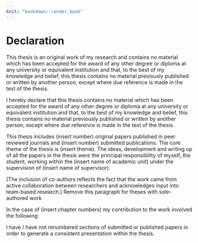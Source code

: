 ```yaml
---
knit: "bookdown::render_book"
---
```


# Declaration {-}

\emph{(Standard thesis)}

This thesis is an original work of my research and contains no material which has been accepted for the award of any other degree or diploma at any university or equivalent institution and that, to the best of my knowledge and belief, this thesis contains no material previously published or written by another person, except where due reference is made in the text of the thesis.

\emph{(Thesis including published works declaration)}

I hereby declare that this thesis contains no material which has been accepted for the award of any other degree or diploma at any university or equivalent institution and that, to the best of my knowledge and belief, this thesis contains no material previously published or written by another person, except where due reference is made in the text of the thesis. 

This thesis includes (insert number) original papers published in peer reviewed journals and (insert number) submitted publications. The core theme of the thesis is (insert theme). The ideas, development and writing up of all the papers in the thesis were the principal responsibility of myself, the student, working within the (insert name of academic unit) under the supervision of (insert name of supervisor).
	
(The inclusion of co-authors reflects the fact that the work came from active collaboration between researchers and acknowledges input into team-based research.) Remove this paragraph for theses with sole-authored work

In the case of (insert chapter numbers) my contribution to the work involved the following:

I have / have not renumbered sections of submitted or published papers in order to generate a consistent presentation within the thesis.

\begin{table}
\centering\footnotesize\tabcolsep=0.12cm
\begin{tabular}{|p{1.2cm}|p{2cm}|p{1.8cm}|p{3.4cm}|p{3.5cm}|p{1.5cm}|}
\hline
\RaggedRight\textbf{Thesis chapter}  & 
\RaggedRight\textbf{Publication title}  & 
\RaggedRight\textbf{Status (published, in press, accepted or returned for revision)}  &  
\RaggedRight\textbf{Nature and \% of student contribution} & 
\RaggedRight\textbf{Co-author name(s), nature and \% of co-author’s contribution} &  \RaggedRight\textbf{Co-author(s), uarizona student Y/N} \\ 
\hline
2 & xx & xx  & xx & xx & \multicolumn{1}{c|}{N}   \\
\hline
3 & xx & xx  & xx & xx  & \multicolumn{1}{c|}{N}   \\
\hline
4 & xx & xx  & xx & xx & \multicolumn{1}{c|}{N}    \\
\hline
5 & xx & xx  & xx & xx & \multicolumn{1}{c|}{N}   \\
\hline
\end{tabular}
\end{table}

\textbf{Student name:} \authorname

\textbf{Student signature:}

\textbf{Date:}
